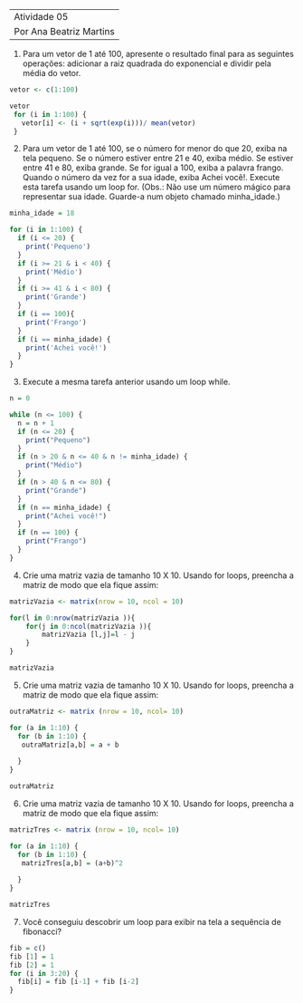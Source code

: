 ---------------------------
Atividade 05
Por Ana Beatriz Martins
---------------------------

1. Para um vetor de 1 até 100, apresente o resultado final para as seguintes operações: adicionar a raiz quadrada do exponencial e dividir pela média do vetor.

```{r}
vetor <- c(1:100)

vetor
 for (i in 1:100) {
   vetor[i] <- (i + sqrt(exp(i)))/ mean(vetor)
 }
```

2. Para um vetor de 1 até 100, se o número for menor do que 20, exiba na tela pequeno. Se o número estiver entre 21 e 40, exiba médio. Se estiver entre 41 e 80, exiba grande. Se for igual a 100, exiba a palavra frango. Quando o número da vez for a sua idade, exiba Achei você!. Execute esta tarefa usando um loop for. (Obs.: Não use um número mágico para representar sua idade. Guarde-a num objeto chamado minha_idade.)

```{r}
minha_idade = 18

for (i in 1:100) {
  if (i <= 20) {
    print('Pequeno')
  } 
  if (i >= 21 & i < 40) {
    print('Médio')
  }
  if (i >= 41 & i < 80) {
    print('Grande')
  }
  if (i == 100){
    print('Frango')
  }
  if (i == minha_idade) {
    print('Achei você!')
  }
}
```

3. Execute a mesma tarefa anterior usando um loop while.

```{r}

n = 0

while (n <= 100) {
  n = n + 1
  if (n <= 20) {
    print("Pequeno")
  }
  if (n > 20 & n <= 40 & n != minha_idade) {
    print("Médio")
  }
  if (n > 40 & n <= 80) {
    print("Grande")
  }
  if (n == minha_idade) {
    print("Achei você!")
  }
  if (n == 100) {
    print("Frango")
  }
}
```

4. Crie uma matriz vazia de tamanho 10 X 10. Usando for loops, preencha a matriz de modo que ela fique assim:

```{r}
matrizVazia <- matrix(nrow = 10, ncol = 10)

for(l in 0:nrow(matrizVazia )){
    for(j in 0:ncol(matrizVazia )){
        matrizVazia [l,j]=l - j
    } 
}

matrizVazia
```

5. Crie uma matriz vazia de tamanho 10 X 10. Usando for loops, preencha a matriz de modo que ela fique assim:

```{r}
outraMatriz <- matrix (nrow = 10, ncol= 10)

for (a in 1:10) {
  for (b in 1:10) {
   outraMatriz[a,b] = a + b
    
  }
}

outraMatriz


```

6. Crie uma matriz vazia de tamanho 10 X 10. Usando for loops, preencha a matriz de modo que ela fique assim:

```{r}
matrizTres <- matrix (nrow = 10, ncol= 10)

for (a in 1:10) {
  for (b in 1:10) {
   matrizTres[a,b] = (a+b)^2
    
  }
}

matrizTres
```


7. Você conseguiu descobrir um loop para exibir na tela a sequência de fibonacci?

```{r}
fib = c()
fib [1] = 1
fib [2] = 1
for (i in 3:20) {
  fib[i] = fib [i-1] + fib [i-2]
}
```

